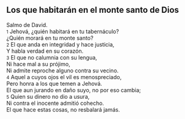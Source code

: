 == Los que habitarán en el monte santo de Dios ==

Salmo de David.<br>
{{anchor|1}} <small>1</small> Jehová, ¿quién habitará en tu tabernáculo?<br>
¿Quién morará en tu monte santo?<br>
{{anchor|2}} <small>2</small> El que anda en integridad y hace justicia,<br>
Y habla verdad en su corazón.<br>
{{anchor|3}} <small>3</small> El que no calumnia con su lengua,<br>
Ni hace mal a su prójimo,<br>
Ni admite reproche alguno contra su vecino.<br>
{{anchor|4}} <small>4</small> Aquel a cuyos ojos el vil es menospreciado,<br>
Pero honra a los que temen a Jehová.<br>
El que aun jurando en daño suyo, no por eso cambia;<br>
{{anchor|5}} <small>5</small> Quien su dinero no dio a usura,<br>
Ni contra el inocente admitió cohecho.<br>
El que hace estas cosas, no resbalará jamás.<br>
